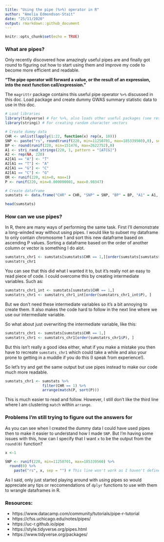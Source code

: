 ```yaml
---
title: "Using the pipe (%>%) operator in R"
author: "Amelia Edmondson-Stait"
date: "25/11/2020"
output: rmarkdown::github_document
---
```



```r
knitr::opts_chunk$set(echo = TRUE)
```

### What are pipes?
Only recently discovered how amazingly useful pipes are and finally got round to figuring out how to start using them and improve my code to become more efficient and readable.

**"The pipe operator will forward a value, or the result of an expression, into the next function call/expression."**

The `magrittr` package contains this useful pipe operator `%>%` discussed in this doc. 
Load package and create dummy GWAS summary statistic data to use in this doc.
```r
# Load libraries
library(tidyverse) # For %>%, also loads other useful packages (see resources links at end of this doc).
library(stringi) # For creating random character vectors
```

```r
# Create dummy data
CHR <- unlist(lapply(1:22, function(x) rep(x, 10)))
SNP <- paste("rs", round(runif(220, min=11250701, max=185339560),0), sep = "")
BP <- round(runif(220, min=151476, max=2622752),0)
A1 <- stri_rand_strings(220, 1, pattern = "[ATCG]")
A2 <- rep(NA, 220)
A2[A1 == "A"] <- "T"
A2[A1 == "T"] <- "A"
A2[A1 == "G"] <- "C"
A2[A1 == "C"] <- "G"
OR <- runif(220, min=0, max=1)
P <- runif(220, min=0.000000001, max=0.98347)

# Create dataframe
sumstats <- data.frame("CHR" = CHR, "SNP" = SNP, "BP" = BP, "A1" = A1, "A2" = A2, "OR" = OR, "P" = P)

head(sumstats)

```

### How can we use pipes?

In R, there are many ways of performing the same task. First I'll demonstrate a long-winded way without using pipes.
I would like to subset my dataframe to only contain chromosome 1 and sort this new dataframe based on ascending P  values. Sorting a dataframe based on the order of another column or vector is something I do alot.

```r
sumstatrs_chr1 <- sumstats[sumstats$CHR == 1,][order(sumstats[sumstats$CHR == 1,]$P), ]
sumstatrs_chr1
```

You can see that this did what I wanted it to, but it's really not an easy to read piece of code.
I could overcome this by creating intermediate variables. Such as:

```r
sumstatrs_chr1_int <- sumstats[sumstats$CHR == 1,]
sumstatrs_chr1 <- sumstatrs_chr1_int[order(sumstatrs_chr1_int$P), ]
```

But we don't need these intermediate variables so it's a bit annoying to create them. It also makes the code hard to follow in the next line where we use our intermediate variable.

So what about just overwriting the intermediate variable, like this:
```r
sumstatrs_chr1 <- sumstats[sumstats$CHR == 1,]
sumstatrs_chr1 <- sumstatrs_chr1[order(sumstatrs_chr1$P), ]
```

But this isn't really a good idea either, what if you make a mistake you then have to recreate `sumstats_chr1` which could take a while and also your prone to getting in a muddle if you do this (I speak from experience!).

So let's try and get the same output but use pipes instead to make our code much more readable.

```r
sumstats_chr1 <- sumstats %>%
                 filter(CHR == 1) %>%
                 arrange(match(P, sort(P)))
```

This is much easier to read and follow. However, I still don't like the third line where I am clustering `match` within `arrange`.

### Problems I'm still trying to figure out the answers for

As you can see when I created the dummy data I could have used pipes then to make it easier to understand how I made `SNP`. But I'm having some issues with this, how can I specify that I want `x` to be the output from the `round(0)` function?

```r
x <-1
```

```r
SNP <- runif(220, min=11250701, max=185339560) %>%
  round(0) %>%
    paste("rs", x, sep = "") # This line won't work as I haven't defined x.
```

As I said, only just started playing around with using pipes so would appreciate any tips or reccomendations of `dplyr` functions to use with them to wrangle dataframes in R.

### Resources:

* https://www.datacamp.com/community/tutorials/pipe-r-tutorial
* https://cfss.uchicago.edu/notes/pipes/
* https://uc-r.github.io/pipe
* https://style.tidyverse.org/pipes.html
* https://www.tidyverse.org/packages/



